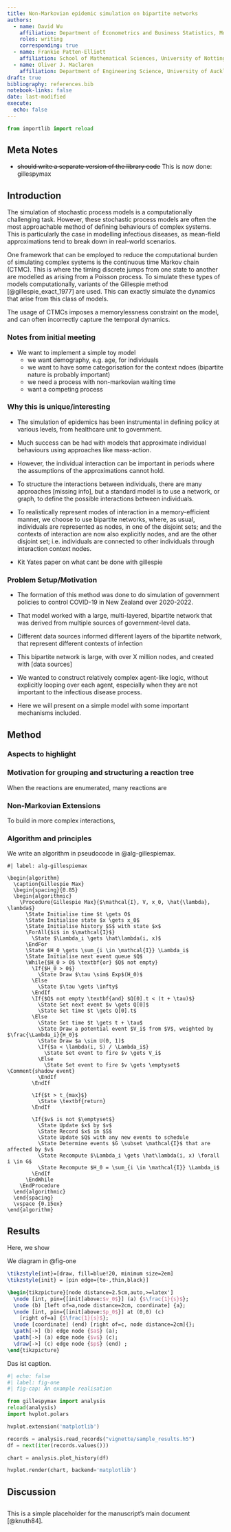```yaml
---
title: Non-Markovian epidemic simulation on bipartite networks
authors:
  - name: David Wu
    affiliation: Department of Econometrics and Business Statistics, Monash University
    roles: writing
    corresponding: true
  - name: Frankie Patten-Elliott
    affiliation: School of Mathematical Sciences, University of Nottingham
  - name: Oliver J. Maclaren
    affiliation: Department of Engineering Science, University of Auckland
draft: true
bibliography: references.bib
notebook-links: false
date: last-modified
execute:
  echo: false
---
```


```python
from importlib import reload
```

## Meta Notes

- ~~should write a separate version of the library code~~ This is now done: gillespymax

## Introduction

The simulation of stochastic process models is a computationally challenging task. However, these stochastic process models are often the most approachable method of defining behaviours of complex systems. This is particularly the case in modelling infectious diseases, as mean-field approximations tend to break down in real-world scenarios.

One framework that can be employed to reduce the computational burden of simulating complex systems is the continuous time Markov chain (CTMC). This is where the timing discrete jumps from one state to another are modelled as arising from a Poisson process. To simulate these types of models computationally, variants of the Gillespie method [@gillespie_exact_1977] are used. This can exactly simulate the dynamics that arise from this class of models.

The usage of CTMCs imposes a memorylessness constraint on the model, and can often incorrectly capture the temporal dynamics. 




### Notes from initial meeting {.tohide}

- We want to implement a simple toy model
  - we want demography, e.g. age, for individuals
  - we want to have some categorisation for the context ndoes (bipartite nature is probably important)
  - we need a process with non-markovian waiting time
  - want a competing process

### Why this is unique/interesting {.tohide}

- The simulation of epidemics has been instrumental in defining policy at various levels, from healthcare unit to government. 
- Much success can be had with models that approximate individual behaviours using approaches like mass-action.
- However, the individual interaction can be important in periods where the assumptions of the approximations cannot hold.
- To structure the interactions between individuals, there are many approaches [missing info], but a standard model is to use a network, or graph, to define the possible interactions between individuals.
- To realistically represent modes of interaction in a memory-efficient manner, we choose to use bipartite networks, where, as usual, individuals are represented as nodes, in one of the disjoint sets; and the contexts of interaction are now also explicitly nodes, and are the other disjoint set; i.e. individuals are connected to other individuals through interaction context nodes. 

- Kit Yates paper on what cant be done with gillespie

### Problem Setup/Motivation {.tohide}

- The formation of this method was done to do simulation of government policies to control COVID-19 in New Zealand over 2020-2022.
- That model worked with a large, multi-layered, bipartite network that was derived from multiple sources of government-level data.
- Different data sources informed different layers of the bipartite network, that represent different contexts of infection
- This bipartite network is large, with over X million nodes, and created with [data sources]
- We wanted to construct relatively complex agent-like logic, without explicitly looping over each agent, especially when they are not important to the infectious disease process.


- Here we will present on a simple model with some important mechanisms included.

## Method

### Aspects to highlight

### Motivation for grouping and structuring a reaction tree {.tohide}

When the reactions are enumerated, many reactions are 

### Non-Markovian Extensions

To build in more complex interactions, 

### Algorithm and principles

We write an algorithm in pseudocode in @alg-gillespiemax.

```pseudocode
#| label: alg-gillespiemax

\begin{algorithm}
  \caption{Gillespie Max}
  \begin{spacing}{0.85}
  \begin{algorithmic}
    \Procedure{Gillespie Max}{$\mathcal{I}, V, x_0, \hat{\lambda}, \lambda$}
      \State Initialise time $t \gets 0$
      \State Initialise state $x \gets x_0$
      \State Initialise history $S$ with state $x$
      \ForAll{$i$ in $\mathcal{I}$}
        \State $\Lambda_i \gets \hat\lambda(i, x)$
      \EndFor
      \State $H_0 \gets \sum_{i \in \mathcal{I}} \Lambda_i$
      \State Initialise next event queue $Q$
      \While{$H_0 > 0$ \textbf{or} $Q$ not empty}
        \If{$H_0 > 0$}
          \State Draw $\tau \sim$ Exp$(H_0)$
        \Else
          \State $\tau \gets \infty$
        \EndIf
        \If{$Q$ not empty \textbf{and} $Q[0].t < (t + \tau)$}
          \State Set next event $v \gets Q[0]$
          \State Set time $t \gets Q[0].t$
        \Else
          \State Set time $t \gets t + \tau$
          \State Draw a potential event $V_i$ from $V$, weighted by $\frac{\Lambda_i}{H_0}$
          \State Draw $a \sim U(0, 1)$
          \If{$a < \lambda(i, S) / \Lambda_i$}
            \State Set event to fire $v \gets V_i$
          \Else
            \State Set event to fire $v \gets \emptyset$  \Comment{shadow event}
          \EndIf
        \EndIf

        \If{$t > t_{max}$}
          \State \textbf{return}
        \EndIf

        \If{$v$ is not $\emptyset$}
          \State Update $x$ by $v$
          \State Record $x$ in $S$
          \State Update $Q$ with any new events to schedule
          \State Determine events $G \subset \mathcal{I}$ that are affected by $v$
          \State Recompute $\Lambda_i \gets \hat\lambda(i, x) \forall i \in G$ 
          \State Recompute $H_0 = \sum_{i \in \mathcal{I}} \Lambda_i$
        \EndIf
      \EndWhile
    \EndProcedure
  \end{algorithmic}
  \end{spacing}
  \vspace {0.15ex}
\end{algorithm}
```

## Results

Here, we show 

We diagram in @fig-one


:::{#fig-abc}

```.tikz
\tikzstyle{int}=[draw, fill=blue!20, minimum size=2em]
\tikzstyle{init} = [pin edge={to-,thin,black}]

\begin{tikzpicture}[node distance=2.5cm,auto,>=latex']
  \node [int, pin={[init]above:$v_0$}] (a) {$\frac{1}{s}$};
  \node (b) [left of=a,node distance=2cm, coordinate] {a};
  \node [int, pin={[init]above:$p_0$}] at (0,0) (c)
    [right of=a] {$\frac{1}{s}$};
  \node [coordinate] (end) [right of=c, node distance=2cm]{};
  \path[->] (b) edge node {$a$} (a);
  \path[->] (a) edge node {$v$} (c);
  \draw[->] (c) edge node {$p$} (end) ;
\end{tikzpicture}
```

Das ist caption.
:::


```python
#| echo: false
#| label: fig-one
#| fig-cap: An example realisation

from gillespymax import analysis
reload(analysis)
import hvplot.polars

hvplot.extension('matplotlib')

records = analysis.read_records("vignette/sample_results.h5")
df = next(iter(records.values()))

chart = analysis.plot_history(df)

hvplot.render(chart, backend='matplotlib')
```

## Discussion




##
This is a simple placeholder for the manuscript's main document [@knuth84].
